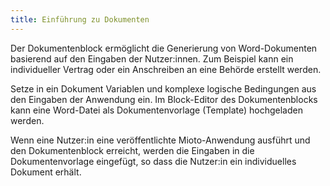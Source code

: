 ```yaml
---
title: Einführung zu Dokumenten
---
```


Der Dokumentenblock ermöglicht die Generierung von Word-Dokumenten basierend auf den Eingaben der Nutzer\:innen. Zum Beispiel kann ein individueller Vertrag oder ein Anschreiben an eine Behörde erstellt werden.

Setze in ein Dokument Variablen und komplexe logische Bedingungen aus den Eingaben der Anwendung ein. Im Block-Editor des Dokumentenblocks kann eine Word-Datei als Dokumentenvorlage (Template) hochgeladen werden.

Wenn eine Nutzer\:in eine veröffentlichte Mioto-Anwendung ausführt und den Dokumentenblock erreicht, werden die Eingaben in die Dokumentenvorlage eingefügt, so dass die Nutzer\:in ein individuelles Dokument erhält.
